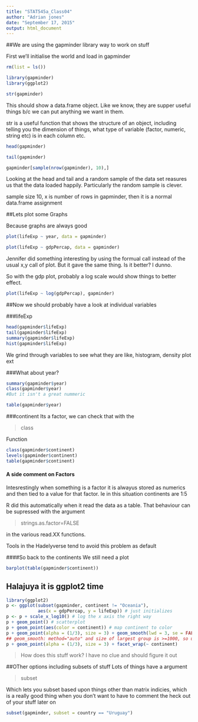 ```yaml
---
title: "STAT545a_Class04"
author: "Adrian jones"
date: "September 17, 2015"
output: html_document
---
```


##We are using the gapminder library way to work on stuff

First we'll initialise the world and load in gapminder

```r
rm(list = ls())

library(gapminder)
library(ggplot2)

str(gapminder)
````

This should show a data.frame object.  Like we know, they are supper useful things b/c we can put anything we want in them.

str is a useful function that shows the structure of an object, including telling you the dimension of things, what type of variable (factor, numeric, string etc) is in each column etc.

```r
head(gapminder)

tail(gapminder)

gapminder[sample(nrow(gapminder), 10),]
```

Looking at the head and tail and a random sample of the data set reasures us that the data loaded happily.  Particularly the random sample is clever.

sample size 10, x is number of rows in gapminder, then it is a normal data.frame assignment

##Lets plot some Graphs

Because graphs are always good

```r
plot(lifeExp ~ year, data = gapminder)

plot(lifeExp ~ gdpPercap, data = gapminder)
```

Jennifer did something interesting by using the formual call instead of the usual x,y call of plot.   But it gave the same thing.  Is it better?  I dunno.

So with the gdp plot, probably a log scale would show things to better effect.

```r
plot(lifeExp ~ log(gdpPercap), gapminder)
```

##Now we should probably have a look at individual variables

###lifeExp

```r
head(gapminder$lifeExp)
tail(gapminder$lifeExp)
summary(gapminder$lifeExp)
hist(gapminder$lifeExp)

```

We grind through variables to see what they are like, histogram, density plot ext

###What about year?

```r
summary(gapminder$year)
class(gapminder$year)
#But it isn't a great nummeric

table(gapminder$year)
```

###continent
Its a factor, we can check that with the 

> class

Function

```r
class(gapminder$continent)
levels(gapminder$continent)
table(gapminder$continent)
```

#### A side comment on Factors
Intesrestingly when something is a factor it is alwayus stored as numerics and then tied to a value for that factor.  Ie in this situation continents are 1:5

R did this automatically when it read the data as a table.
That behaviour can be supressed with the argument

> strings.as.factor=FALSE

in the various read.XX functions.

Tools in the Hadelyverse tend to avoid this problem as default


####So back to the continents
We still need a plot

```r
barplot(table(gapminder$continent))
```
## Halajuya it is ggplot2 time

```r
library(ggplot2)
p <- ggplot(subset(gapminder, continent != "Oceania"),
            aes(x = gdpPercap, y = lifeExp)) # just initializes
p <- p + scale_x_log10() # log the x axis the right way
p + geom_point() # scatterplot
p + geom_point(aes(color = continent)) # map continent to color
p + geom_point(alpha = (1/3), size = 3) + geom_smooth(lwd = 3, se = FALSE)
## geom_smooth: method="auto" and size of largest group is >=1000, so using gam with formula: y ~ s(x, bs = "cs"). Use 'method = x' to change the smoothing method.
p + geom_point(alpha = (1/3), size = 3) + facet_wrap(~ continent)
```
> How does this stuff work?  I have no clue and should figure it out

##OTher options including subsets of stuff
Lots of things have a argument

> subset

Which lets you subset based upon things other than matrix indicies, which is a really good thing when you don't want to have to comment the heck out of your stuff later on

```r
subset(gapminder, subset = country == "Uruguay")
```

